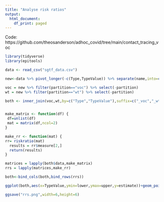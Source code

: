```yaml
---
title: "Analyse risk ratios"
output:
  html_document:
    df_print: paged
---
```


Code: https://github.com/theosanderson/adhoc_covid/tree/main/contact_tracing_voc

```r
library(tidyverse)
library(epitools)

data <- read_csv("sgtf_data.csv")

new<-data %>% pivot_longer(-c(Type,TypeValue)) %>% separate(name,into=c("partition","value_type")) %>% filter(value_type!="percentbecomingcases")%>% filter(partition!="total") %>% pivot_wider(names_from="value_type") %>% mutate(contactsnotbecomingcases = allcontacts-contactsbecomingcases) %>% select(-allcontacts) %>% pivot_longer(c(contactsbecomingcases,contactsnotbecomingcases))%>% pivot_wider() 

voc = new %>% filter(partition=="voc") %>% select(-partition)
wt = new %>% filter(partition=="wt") %>% select(-partition)

both <- inner_join(voc,wt,by=c("Type","TypeValue"),suffix=c("_voc","_wt") ) %>% select(Type,TypeValue,contactsnotbecomingcases_wt,contactsbecomingcases_wt,contactsnotbecomingcases_voc, contactsbecomingcases_voc)%>% nest_by(Type,TypeValue) 


make_matrix <- function(df) {
 df=unlist(df)
 mat = matrix(df,ncol=2)
}

make_rr <- function(mat) {
rr= riskratio(mat)
  results = rr$measure[2,]
  return(results)
}

matrices = lapply(both$data,make_matrix)
rrs = lapply(matrices,make_rr)

both<-bind_cols(both,bind_rows(rrs))

ggplot(both,aes(x=TypeValue,ymin=lower,ymax=upper,y=estimate))+geom_pointrange()+facet_grid(.~Type,scales="free_x") +labs(y="Risk ratio VOC/WT",x="Condition")+theme_bw()+ theme(axis.text.x = element_text(angle = 90, vjust = 0.5, hjust=1))

ggsave("rrs.png",width=6,height=6)

```

